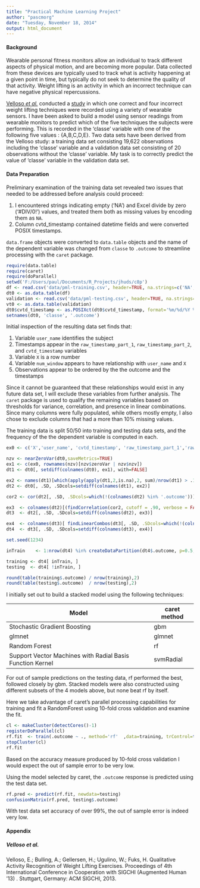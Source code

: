 ```yaml
---
title: "Practical Machine Learning Project"
author: "pascmorg"
date: "Tuesday, November 18, 2014"
output: html_document
---
```


#### Background

Wearable personal fitness monitors allow an individual to track different aspects of physical motion, and are becoming more popular.  Data collected from these devices are typically used to track what is activity happening at a given point in time, but typically do not seek to determine the quality of that activity.  Weight lifting is an activity in which an incorrect technique can have negative physical repercussions. 

[Velloso *et al.*][] conducted a [study](http://groupware.les.inf.puc-rio.br/har#weight_lifting_exercises#ixzz3JGuzH3B9) in which one correct and four incorrect weight lifting techniques were recorded using a variety of wearable sensors.  I have been asked to build a model using sensor readings from wearable monitors to predict which of the five techniques the subjects were performing.  This is recorded in the 'classe' variable with one of the following five values : {A,B,C,D,E}.  Two data sets have been derived from the Velloso study: a training data set consisting 19,622 observations including the 'classe' variable and a validation data set consisting of 20 observations without the 'classe' variable. My task is to correctly predict the value of 'classe' variable in the validation data set. 

#### Data Preparation

Preliminary examination of the training data set revealed two issues that needed to be addressed before analysis could proceed:

1. I encountered strings indicating empty ('NA') and Excel divide by zero ('#DIV/0!') values, and treated them both as missing values by encoding them as `NA`.
2. Column cvtd_timestamp contained datetime fields and were converted POSIX timestamps.

`data.frame` objects were converted to `data.table` objects and the name of the dependent variable was changed from `classe` to `.outcome` to streamline processing with the `caret` package.


``` r
require(data.table)
require(caret)
require(doParallel)
setwd('F:/Users/paul/Documents/R_Projects/jhuds/c8p')
df <- read.csv('data/pml-training.csv', header=TRUE, na.strings=c('NA','#DIV/0!'))
dt0 <- as.data.table(df)
validation <- read.csv('data/pml-testing.csv', header=TRUE, na.strings=c('NA','#DIV/0!'))
vt0 <- as.data.table(validation)
dt0$cvtd_timestamp <- as.POSIXct(dt0$cvtd_timestamp, format='%m/%d/%Y %H:%M')
setnames(dt0, 'classe', '.outcome')
```

Initial inspection of the resulting data set finds that:

1. Variable `user_name` identifies the subject
2. Timestamps appear in the `raw_timestamp_part_1`,  `raw_timestamp_part_2`, and `cvtd_timestamp` variables
3. Variable `X` is a row number
4. Variable `num_window` appears to have relationship with `user_name` and `X`
5. Observations appear to be ordered by the the outcome and the timestamps

Since it cannot be guaranteed that these relationships would exist in any future data set, I will exclude these variables from further analysis.  The `caret` package is used to qualify the remaining variables based on thresholds for variance, correlation, and presence in linear combinations.  Since many columns were fully populated, while others mostly empty, I also chose to exclude columns that had a more than 10% missing values.

The training data is split 50/50 into training and testing data sets, and the frequency of the the dependent variable is computed in each.  

 
``` r
ex0 <- c('X','user_name', 'cvtd_timestamp', 'raw_timestamp_part_1','raw_timestamp_part_2', 'num_window')

nzv <- nearZeroVar(dt0,saveMetrics=TRUE) 
ex1 <- c(ex0, rownames(nzv)[nzv$zeroVar | nzv$nzv])
dt1 <- dt0[, setdiff(colnames(dt0), ex1), with=FALSE]

ex2 <- names(dt1)[which(apply(apply(dt1,2,is.na),2, sum)/nrow(dt1) > .1)]
dt2 <- dt0[, .SD, .SDcols=setdiff(colnames(dt1), ex2)]

cor2 <- cor(dt2[, .SD, .SDcols=which(!(colnames(dt2) %in% '.outcome'))])

ex3  <- colnames(dt2)[(findCorrelation(cor2, cutoff = .90, verbose = FALSE))]
dt3  <- dt2[, .SD, .SDcols=setdiff(colnames(dt2), ex3)]

ex4  <- colnames(dt3)[ findLinearCombos(dt3[, .SD, .SDcols=which(!(colnames(dt3) %in% '.outcome'))])$remove]
dt4  <- dt3[, .SD, .SDcols=setdiff(colnames(dt3), ex4)]

set.seed(1234)

inTrain    <- 1:nrow(dt4) %in% createDataPartition(dt4$.outcome, p=0.5, list=FALSE)

training <- dt4[ inTrain, ]
testing  <- dt4[ !inTrain, ]

round(table(training$.outcome) / nrow(training),2)
round(table(testing$.outcome)  / nrow(testing),2)
```

I initially set out to build a stacked model using the following techniques: 

Model|caret method
-----|------------
Stochastic Gradient Boosting|gbm
glmnet|glmnet
Random Forest|rf
Support Vector Machines with Radial Basis Function Kernel|svmRadial

For out of sample predictions on the testing data, rf performed the best, followed closely by gbm.  Stacked models were also constructed using different subsets of the 4 models above, but none beat rf by itself.

Here we take advantage of caret's parallel processing capabilities for training and fit a RandomForest using 10-fold cross validation and examine the fit.

``` r
cl <- makeCluster(detectCores()-1)
registerDoParallel(cl)
rf.fit  <- train(.outcome ~ ., method='rf'  ,data=training, trControl=trainControl(method='cv', number=10))
stopCluster(cl)
rf.fit
```

Based on the accuracy measure produced by 10-fold cross validation I would expect the out of sample error to be very low.

Using the model selected by caret, the `.outcome` response is predicted using the test data set. 

``` r
rf.pred <- predict(rf.fit, newdata=testing)
confusionMatrix(rf.pred, testing$.outcome)
```

With test data set accuracy of over 99%, the out of sample error is indeed very low.  

#### Appendix

##### Velloso *et al.*
Velloso, E.; Bulling, A.; Gellersen, H.; Ugulino, W.; Fuks, H. Qualitative Activity Recognition of Weight Lifting Exercises. Proceedings of 4th International Conference in Cooperation with SIGCHI (Augmented Human '13) . Stuttgart, Germany: ACM SIGCHI, 2013.
